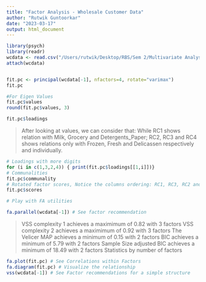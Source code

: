 ```yaml
---
title: "Factor Analysis - Wholesale Customer Data"
author: "Rutwik Guntoorkar"
date: "2023-03-17"
output: html_document
---
```


```r
library(psych)
library(readr)
wcdata <- read.csv("/Users/rutwik/Desktop/RBS/Sem 2/Multivariate Analysis/Wholesale customers data.csv")
attach(wcdata)


fit.pc <- principal(wcdata[-1], nfactors=4, rotate="varimax")
fit.pc

#For Eigen Values
fit.pc$values
round(fit.pc$values, 3)

fit.pc$loadings

```
>
After looking at values, we can consider that:
While RC1 shows relation with Milk, Grocery and Detergents_Paper; 
RC2, RC3 and RC4 shows relations only with Frozen, Fresh and Delicassen respectively and individually.

```r
# Loadings with more digits
for (i in c(1,3,2,4)) { print(fit.pc$loadings[[1,i]])}
# Communalities
fit.pc$communality
# Rotated factor scores, Notice the columns ordering: RC1, RC3, RC2 and RC4
fit.pc$scores

# Play with FA utilities

fa.parallel(wcdata[-1]) # See factor recommendation
```
>VSS complexity 1 achieves a maximimum of 0.82  with  3  factors
VSS complexity 2 achieves a maximimum of 0.92  with  3  factors
The Velicer MAP achieves a minimum of 0.15  with  2  factors 
BIC achieves a minimum of  5.79  with  2  factors
Sample Size adjusted BIC achieves a minimum of  18.49  with  2  factors
Statistics by number of factors 

```r
fa.plot(fit.pc) # See Correlations within Factors
fa.diagram(fit.pc) # Visualize the relationship
vss(wcdata[-1]) # See Factor recommendations for a simple structure

```

